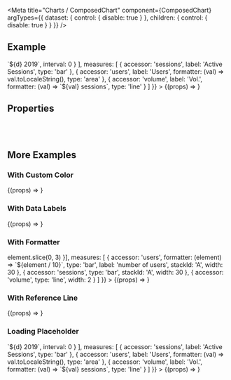 
<Meta
  title="Charts /  ComposedChart"
  component={ComposedChart}
  argTypes={{
    dataset: {
      control: { disable: true }
    },
    children: {
      control: { disable: true }
    }
  }}
/>

<DocsHeader />

## Example

<Canvas>
  <Story
    name="Default"
    args={{
      dataset: complexDataSet,
      style: { height: '60vh' },
      dimensions: [
        {
          accessor: 'name',
          formatter: (d) => `${d} 2019`,
          interval: 0
        }
      ],
      measures: [
        {
          accessor: 'sessions',
          label: 'Active Sessions',
          type: 'bar'
        },
        {
          accessor: 'users',
          label: 'Users',
          formatter: (val) => val.toLocaleString(),
          type: 'area'
        },
        {
          accessor: 'volume',
          label: 'Vol.',
          formatter: (val) => `${val} sessions`,
          type: 'line'
        }
      ]
    }}
  >
    {(props) => <ComposedChart {...props} />}
  </Story>
</Canvas>

## Properties

<ArgsTable story="Default" />

<br />
<br />

## More Examples

### With Custom Color

<Canvas>
  <Story
    name="With Custom Color"
    args={{
      dataset: simpleDataSet,
      style: { width: '95%', height: '40vh' },
      dimensions: [{ accessor: 'name' }],
      measures: [{ accessor: 'users', color: 'red', type: 'bar' }]
    }}
  >
    {(props) => <ComposedChart {...props} />}
  </Story>
</Canvas>

### With Data Labels

<Canvas>
  <Story
    name="With Data Labels"
    args={{
      dataset: complexDataSet,
      style: { width: '95%', height: '40vh' },
      dimensions: [{ accessor: 'name' }],
      measures: [
        {
          accessor: 'users',
          type: 'area'
        },
        {
          accessor: 'sessions',
          type: 'bar',
          opacity: 0.6
        },
        {
          accessor: 'volume',
          type: 'line'
        }
      ],
      chartConfig: {
        zoomingTool: true,
        secondYAxis: {
          dataKey: 'sessions'
        }
      }
    }}
  >
    {(props) => <ComposedChart {...props} />}
  </Story>
</Canvas>

### With Formatter

<Canvas>
  <Story
    name="With Formatter"
    args={{
      dataset: complexDataSet,
      style: { width: '95%', height: '40vh' },
      dimensions: [{ accessor: 'name', formatter: (element) => element.slice(0, 3) }],
      measures: [
        {
          accessor: 'users',
          formatter: (element) => `${element / 10}`,
          type: 'bar',
          label: 'number of users',
          stackId: 'A',
          width: 30
        },
        {
          accessor: 'sessions',
          type: 'bar',
          stackId: 'A',
          width: 30
        },
        {
          accessor: 'volume',
          type: 'line',
          width: 2
        }
      ]
    }}
  >
    {(props) => <ComposedChart {...props} />}
  </Story>
</Canvas>

### With Reference Line

<Canvas>
  <Story
    name="With Reference Line"
    args={{
      chartConfig: {
        zoomingTool: true,
        referenceLine: {
          color: 'red',
          label: 'MAX',
          value: 650
        }
      },
      dataset: bigDataSet,
      style: { width: '95%', height: '40vh' },
      dimensions: [{ accessor: 'name' }],
      measures: [
        {
          accessor: 'users',
          type: 'bar',
          width: 2
        },
        {
          accessor: 'sessions',
          type: 'line'
        },
        {
          accessor: 'volume',
          type: 'line'
        }
      ]
    }}
  >
    {(props) => <ComposedChart {...props} />}
  </Story>
</Canvas>

### Loading Placeholder

<Canvas>
  <Story
    name="Loading Placeholder"
    args={{
      dataset: [],
      style: { height: '60vh' },
      dimensions: [
        {
          accessor: 'name',
          formatter: (d) => `${d} 2019`,
          interval: 0
        }
      ],
      measures: [
        {
          accessor: 'sessions',
          label: 'Active Sessions',
          type: 'bar'
        },
        {
          accessor: 'users',
          label: 'Users',
          formatter: (val) => val.toLocaleString(),
          type: 'area'
        },
        {
          accessor: 'volume',
          label: 'Vol.',
          formatter: (val) => `${val} sessions`,
          type: 'line'
        }
      ]
    }}
  >
    {(props) => <ComposedChart {...props} />}
  </Story>
</Canvas>
